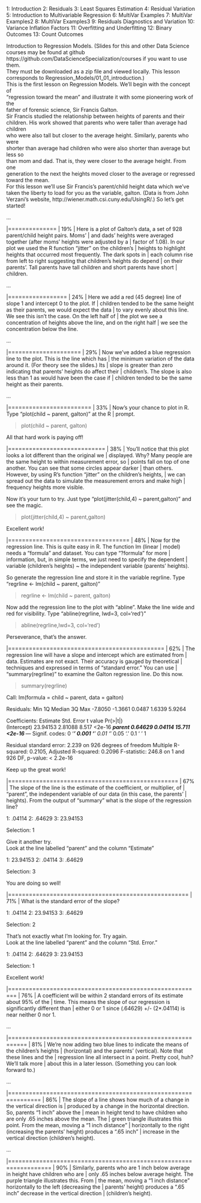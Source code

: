 1: Introduction
 2: Residuals
 3: Least Squares Estimation
 4: Residual Variation
 5: Introduction to Multivariable Regression
 6: MultiVar Examples
 7: MultiVar Examples2
 8: MultiVar Examples3
 9: Residuals Diagnostics and Variation
10: Variance Inflation Factors
11: Overfitting and Underfitting
12: Binary Outcomes
13: Count Outcomes


| Introduction to Regression Models. (Slides for this and other Data Science
| courses may be found at github
| https://github.com/DataScienceSpecialization/courses if you want to use them.
| They must be downloaded as a zip file and viewed locally. This lesson
| corresponds to Regression_Models/01_01_introduction.)


| This is the first lesson on Regression Models. We'll begin with the concept of
| "regression toward the mean" and illustrate it with some pioneering work of the
| father of forensic science, Sir Francis Galton.


| Sir Francis studied the relationship between heights of parents and their
| children. His work showed that parents who were taller than average had children
| who were also tall but closer to the average height. Similarly, parents who were
| shorter than average had children who were also shorter than average but less so
| than mom and dad. That is, they were closer to the average height. From one
| generation to the next the heights moved closer to the average or regressed
| toward the mean.

| For this lesson we'll use Sir Francis's parent/child height data which we've
| taken the liberty to load for you as the variable, galton. (Data is from John
| Verzani's website, http://wiener.math.csi.cuny.edu/UsingR/.) So let's get
| started!

...

  |==============                                                           |  19%
| Here is a plot of Galton's data, a set of 928 parent/child height pairs. Moms'
| and dads' heights were averaged together (after moms' heights were adjusted by a
| factor of 1.08). In our plot we used the R function "jitter" on the children's
| heights to highlight heights that occurred most frequently. The dark spots in
| each column rise from left to right suggesting that children's heights do depend
| on their parents'. Tall parents have tall children and short parents have short
| children.

...

  |=================                                                        |  24%
| Here we add a red (45 degree) line of slope 1 and intercept 0 to the plot. If
| children tended to be the same height as their parents, we would expect the data
| to vary evenly about this line. We see this isn't the case. On the left half of
| the plot we see a concentration of heights above the line, and on the right half
| we see the concentration below the line.

...

  |=====================                                                    |  29%
| Now we've added a blue regression line to the plot. This is the line which has
| the minimum variation of the data around it. (For theory see the slides.) Its
| slope is greater than zero indicating that parents' heights do affect their
| children's. The slope is also less than 1 as would have been the case if
| children tended to be the same height as their parents.

...

  |========================                                                 |  33%
| Now's your chance to plot in R. Type "plot(child ~ parent, galton)" at the R
| prompt.

> plot(child ~ parent, galton)

| All that hard work is paying off!

  |============================                                             |  38%
| You'll notice that this plot looks a lot different than the original we
| displayed. Why? Many people are the same height to within measurement error, so
| points fall on top of one another. You can see that some circles appear darker
| than others. However, by using R's function "jitter" on the children's heights,
| we can spread out the data to simulate the measurement errors and make high
| frequency heights more visible.
                                   
| Now it's your turn to try. Just type "plot(jitter(child,4) ~ parent,galton)" and
| see the magic.

> plot(jitter(child,4) ~ parent,galton)

| Excellent work!

  |===================================                                      |  48%
| Now for the regression line. This is quite easy in R. The function lm (linear
| model) needs a "formula" and dataset. You can type "?formula" for more
| information, but, in simple terms, we just need to specify the dependent
| variable (children's heights) ~ the independent variable (parents' heights).


| So generate the regression line and store it in the variable regrline. Type
| "regrline <- lm(child ~ parent, galton)"


> regrline <- lm(child ~ parent, galton)

| Now add the regression line to the plot with "abline". Make the line wide and
| red for visibility. Type "abline(regrline, lwd=3, col='red')"


> abline(regrline,lwd=3, col='red')

| Perseverance, that's the answer.

  |=============================================                            |  62%
| The regression line will have a slope and intercept which are estimated from
| data. Estimates are not exact. Their accuracy is gauged by theoretical
| techniques and expressed in terms of "standard error." You can use
| "summary(regrline)" to examine the Galton regression line. Do this now.

> summary(regrline)

Call:
lm(formula = child ~ parent, data = galton)

Residuals:
    Min      1Q  Median      3Q     Max 
-7.8050 -1.3661  0.0487  1.6339  5.9264 

Coefficients:
            Estimate Std. Error t value Pr(>|t|)    
(Intercept) 23.94153    2.81088   8.517   <2e-16 ***
parent       0.64629    0.04114  15.711   <2e-16 ***
---
Signif. codes:  0 ‘***’ 0.001 ‘**’ 0.01 ‘*’ 0.05 ‘.’ 0.1 ‘ ’ 1

Residual standard error: 2.239 on 926 degrees of freedom
Multiple R-squared:  0.2105,	Adjusted R-squared:  0.2096 
F-statistic: 246.8 on 1 and 926 DF,  p-value: < 2.2e-16




| Keep up the great work!

  |=================================================                        |  67%
| The slope of the line is the estimate of the coefficient, or multiplier, of
| "parent", the independent variable of our data (in this case, the parents'
| heights). From the output of "summary" what is the slope of the regression line?

1: .04114
2: .64629
3: 23.94153

Selection: 1

| Give it another try.

| Look at the line labelled "parent" and the column "Estimate"

1: 23.94153
2: .04114
3: .64629

Selection: 3

| You are doing so well!

  |====================================================                     |  71%
| What is the standard error of the slope?

1: .04114
2: 23.94153
3: .64629

Selection: 2

| That's not exactly what I'm looking for. Try again.

| Look at the line labelled "parent" and the column "Std. Error."

1: .04114
2: .64629
3: 23.94153

Selection: 1

| Excellent work!

  |========================================================                 |  76%
| A coefficient will be within 2 standard errors of its estimate about 95% of the
| time. This means the slope of our regression is significantly different than
| either 0 or 1 since (.64629) +/- (2*.04114) is near neither 0 nor 1.

...

  |===========================================================              |  81%
| We're now adding two blue lines to indicate the means of the children's heights
| (horizontal) and the parents' (vertical). Note that these lines and the
| regression line all intersect in a point. Pretty cool, huh? We'll talk more
| about this in a later lesson. (Something you can look forward to.)

...

  |===============================================================          |  86%
| The slope of a line shows how much of a change in the vertical direction is
| produced by a change in the horizontal direction. So, parents "1 inch" above the
| mean in height tend to have children who are only .65 inches above the mean. The
| green triangle illustrates this point. From the mean, moving a "1 inch distance"
| horizontally to the right (increasing the parents' height) produces a ".65 inch"
| increase in the vertical direction (children's height).

...

  |==================================================================       |  90%
| Similarly, parents who are 1 inch below average in height have children who are
| only .65 inches below average height. The purple triangle illustrates this. From
| the mean, moving a "1 inch distance" horizontally to the left (decreasing the
| parents' height) produces a ".65 inch" decrease in the vertical direction
| (children's height).

